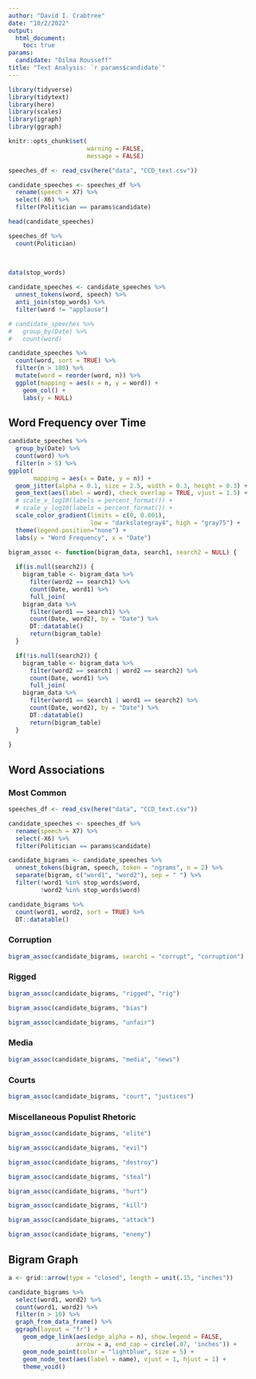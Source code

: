 ```yaml
---
author: "David I. Crabtree"
date: "10/2/2022"
output: 
  html_document:
    toc: true
params:
  candidate: "Dilma Rousseff"
title: "Text Analysis: `r params$candidate`"
---
```


```r
library(tidyverse)
library(tidytext)
library(here)
library(scales)
library(igraph)
library(ggraph)

knitr::opts_chunk$set(
                      warning = FALSE,
                      message = FALSE)

speeches_df <- read_csv(here("data", "CCD_text.csv"))

candidate_speeches <- speeches_df %>%
  rename(speech = X7) %>%
  select(-X6) %>%
  filter(Politician == params$candidate)

head(candidate_speeches)

speeches_df %>%
  count(Politician)
  
  
```



```r

data(stop_words)

candidate_speeches <- candidate_speeches %>%
  unnest_tokens(word, speech) %>%
  anti_join(stop_words) %>%
  filter(word != "applause")

```


```r

# candidate_speeches %>%
#   group_by(Date) %>%
#   count(word)

candidate_speeches %>%
  count(word, sort = TRUE) %>%
  filter(n > 100) %>%
  mutate(word = reorder(word, n)) %>%
  ggplot(mapping = aes(x = n, y = word)) +
    geom_col() +
    labs(y = NULL)

```


## Word Frequency over Time
```r

candidate_speeches %>%
  group_by(Date) %>%
  count(word) %>%
  filter(n > 5) %>%
ggplot( 
       mapping = aes(x = Date, y = n)) +
  geom_jitter(alpha = 0.1, size = 2.5, width = 0.3, height = 0.3) +
  geom_text(aes(label = word), check_overlap = TRUE, vjust = 1.5) +
  # scale_x_log10(labels = percent_format()) +
  # scale_y_log10(labels = percent_format()) +
  scale_color_gradient(limits = c(0, 0.001), 
                       low = "darkslategray4", high = "gray75") +
  theme(legend.position="none") +
  labs(y = "Word Frequency", x = "Date")


```

```r
bigram_assoc <- function(bigram_data, search1, search2 = NULL) {
  
  if(is.null(search2)) {
    bigram_table <- bigram_data %>%
      filter(word2 == search1) %>%
      count(Date, word1) %>%
      full_join(
    bigram_data %>%
      filter(word1 == search1) %>%
      count(Date, word2), by = "Date") %>%
      DT::datatable()
      return(bigram_table)
  }

  if(!is.null(search2)) {
    bigram_table <- bigram_data %>%
      filter(word2 == search1 | word2 == search2) %>%
      count(Date, word1) %>%
      full_join(
    bigram_data %>%
      filter(word1 == search1 | word1 == search2) %>%
      count(Date, word2), by = "Date") %>%
      DT::datatable()
      return(bigram_table)
  }
  
}

```

## Word Associations {.tabset}
### Most Common
```r

speeches_df <- read_csv(here("data", "CCD_text.csv"))

candidate_speeches <- speeches_df %>%
  rename(speech = X7) %>%
  select(-X6) %>%
  filter(Politician == params$candidate)

candidate_bigrams <- candidate_speeches %>%
  unnest_tokens(bigram, speech, token = "ngrams", n = 2) %>%
  separate(bigram, c("word1", "word2"), sep = " ") %>%
  filter(!word1 %in% stop_words$word,
         !word2 %in% stop_words$word)

candidate_bigrams %>%
  count(word1, word2, sort = TRUE) %>%
  DT::datatable()
```

### Corruption
```r

bigram_assoc(candidate_bigrams, search1 = "corrupt", "corruption")


```


### Rigged
```r

bigram_assoc(candidate_bigrams, "rigged", "rig")

bigram_assoc(candidate_bigrams, "bias")

bigram_assoc(candidate_bigrams, "unfair")

```

### Media
```r

bigram_assoc(candidate_bigrams, "media", "news")

```

### Courts
```r
bigram_assoc(candidate_bigrams, "court", "justices")

```

### Miscellaneous Populist Rhetoric
```r

bigram_assoc(candidate_bigrams, "elite")

bigram_assoc(candidate_bigrams, "evil")

bigram_assoc(candidate_bigrams, "destroy")

bigram_assoc(candidate_bigrams, "steal")

bigram_assoc(candidate_bigrams, "hurt")

bigram_assoc(candidate_bigrams, "kill")

bigram_assoc(candidate_bigrams, "attack")

bigram_assoc(candidate_bigrams, "enemy")

```


## Bigram Graph
```r

a <- grid::arrow(type = "closed", length = unit(.15, "inches"))

candidate_bigrams %>%
  select(word1, word2) %>%
  count(word1, word2) %>%
  filter(n > 10) %>%
  graph_from_data_frame() %>%
  ggraph(layout = "fr") +
    geom_edge_link(aes(edge_alpha = n), show.legend = FALSE,
                   arrow = a, end_cap = circle(.07, 'inches')) +
    geom_node_point(color = "lightblue", size = 5) +
    geom_node_text(aes(label = name), vjust = 1, hjust = 1) +
    theme_void()



```


